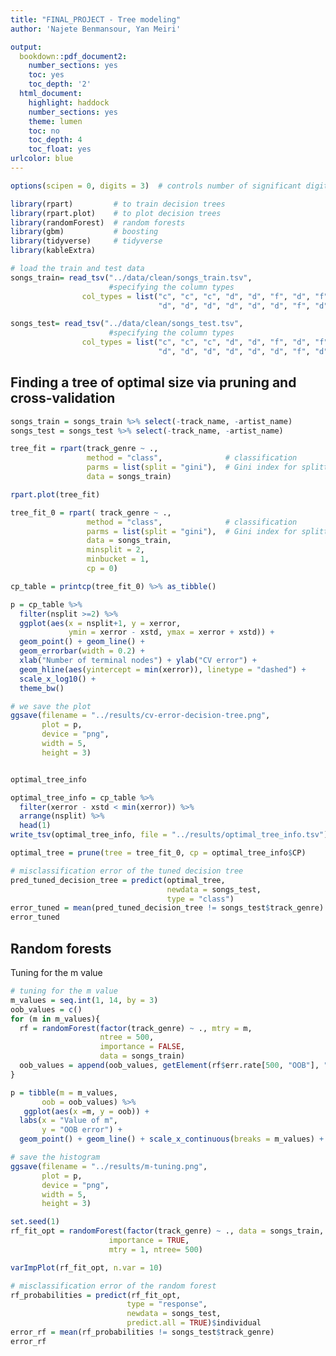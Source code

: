 ```yaml
---
title: "FINAL_PROJECT - Tree modeling"
author: 'Najete Benmansour, Yan Meiri'

output:
  bookdown::pdf_document2:
    number_sections: yes
    toc: yes
    toc_depth: '2'
  html_document:
    highlight: haddock
    number_sections: yes
    theme: lumen
    toc: no
    toc_depth: 4
    toc_float: yes
urlcolor: blue
---
```


```r
options(scipen = 0, digits = 3)  # controls number of significant digits printed
```



```r
library(rpart)         # to train decision trees
library(rpart.plot)    # to plot decision trees
library(randomForest)  # random forests
library(gbm)           # boosting
library(tidyverse)     # tidyverse
library(kableExtra)
```

```r
# load the train and test data
songs_train= read_tsv("../data/clean/songs_train.tsv",
                      #specifying the column types
                col_types = list("c", "c", "c", "d", "d", "f", "d", "f",
                                 "d", "d", "d", "d", "d", "d", "f", "d", "f"))

songs_test= read_tsv("../data/clean/songs_test.tsv",
                      #specifying the column types
                col_types = list("c", "c", "c", "d", "d", "f", "d", "f",
                                 "d", "d", "d", "d", "d", "d", "f", "d", "f"))
```


## Finding a tree of optimal size via pruning and cross-validation


```r
songs_train = songs_train %>% select(-track_name, -artist_name)
songs_test = songs_test %>% select(-track_name, -artist_name)
```
```r
tree_fit = rpart(track_genre ~ ., 
                 method = "class",              # classification 
                 parms = list(split = "gini"),  # Gini index for splitting
                 data = songs_train)

rpart.plot(tree_fit)
```

```r
tree_fit_0 = rpart( track_genre ~ ., 
                 method = "class",              # classification 
                 parms = list(split = "gini"),  # Gini index for splitting
                 data = songs_train,
                 minsplit = 2,
                 minbucket = 1,
                 cp = 0)
```

```r
cp_table = printcp(tree_fit_0) %>% as_tibble() 
```

```r
p = cp_table %>%
  filter(nsplit >=2) %>% 
  ggplot(aes(x = nsplit+1, y = xerror, 
             ymin = xerror - xstd, ymax = xerror + xstd)) + 
  geom_point() + geom_line() +
  geom_errorbar(width = 0.2) +
  xlab("Number of terminal nodes") + ylab("CV error") + 
  geom_hline(aes(yintercept = min(xerror)), linetype = "dashed") + 
  scale_x_log10() +
  theme_bw()
```
```r
# we save the plot
ggsave(filename = "../results/cv-error-decision-tree.png", 
       plot = p, 
       device = "png", 
       width = 5, 
       height = 3)
```
```r

```
```r
optimal_tree_info
```

```r
optimal_tree_info = cp_table %>% 
  filter(xerror - xstd < min(xerror)) %>% 
  arrange(nsplit) %>% 
  head(1)
write_tsv(optimal_tree_info, file = "../results/optimal_tree_info.tsv")
```
```r
optimal_tree = prune(tree = tree_fit_0, cp = optimal_tree_info$CP)
```
```r
# misclassification error of the tuned decision tree
pred_tuned_decision_tree = predict(optimal_tree, 
                                   newdata = songs_test, 
                                   type = "class")
error_tuned = mean(pred_tuned_decision_tree != songs_test$track_genre)
error_tuned
```



## Random forests


Tuning for the m value
```r
# tuning for the m value
m_values = seq.int(1, 14, by = 3)
oob_values = c()
for (m in m_values){
  rf = randomForest(factor(track_genre) ~ ., mtry = m, 
                    ntree = 500, 
                    importance = FALSE,
                    data = songs_train)
  oob_values = append(oob_values, getElement(rf$err.rate[500, "OOB"], "OOB"))
}
```

```r
p = tibble(m = m_values,
       oob = oob_values) %>%
   ggplot(aes(x =m, y = oob)) + 
  labs(x = "Value of m",
       y = "OOB error") +
  geom_point() + geom_line() + scale_x_continuous(breaks = m_values) + theme_bw()

# save the histogram
ggsave(filename = "../results/m-tuning.png", 
       plot = p, 
       device = "png", 
       width = 5, 
       height = 3)
```
```r
set.seed(1)
rf_fit_opt = randomForest(factor(track_genre) ~ ., data = songs_train, 
                      importance = TRUE,
                      mtry = 1, ntree= 500)
```

```r
varImpPlot(rf_fit_opt, n.var = 10)

```
```r
# misclassification error of the random forest
rf_probabilities = predict(rf_fit_opt,
                          type = "response",
                          newdata = songs_test,
                          predict.all = TRUE)$individual
error_rf = mean(rf_probabilities != songs_test$track_genre)
error_rf
```



